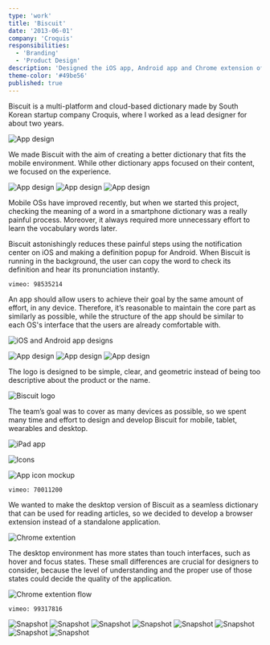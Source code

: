 ```yaml
---
type: 'work'
title: 'Biscuit'
date: '2013-06-01'
company: 'Croquis'
responsibilities:
  - 'Branding'
  - 'Product Design'
description: 'Designed the iOS app, Android app and Chrome extension of Biscuit, a cloud-based dictionary app.'
theme-color: '#49be56'
published: true
---
```



Biscuit is a multi-platform and cloud-based dictionary made by South Korean startup company Croquis, where I worked as a lead designer for about two years.

<ImageContainer maxSize={600} noShadow noBorder noCaption>

![App design](works-biscuit-01.png)

</ImageContainer>

We made Biscuit with the aim of creating a better dictionary that fits the mobile environment. While other dictionary apps focused on their content, we focused on the experience.


<ImageContainer grid={3} noCaption blockCaption="iOS app design">

![App design](works-biscuit-02.png)
![App design](works-biscuit-03.png)
![App design](works-biscuit-04.png)

</ImageContainer>

Mobile OSs have improved recently, but when we started this project, checking the meaning of a word in a smartphone dictionary was a really painful process. Moreover, it always required more unnecessary effort to learn the vocabulary words later.

Biscuit astonishingly reduces these painful steps using the notification center on iOS and making a definition popup for Android. When Biscuit is running in the background, the user can copy the word to check its definition and hear its pronunciation instantly.

<VideoContainer>

`vimeo: 98535214`

</VideoContainer>

An app should allow users to achieve their goal by the same amount of effort, in any device. Therefore, it’s reasonable to maintain the core part as similarly as possible, while the structure of the app should be similar to each OS's interface that the users are already comfortable with.

<ImageContainer noShadow noBorder>

![iOS and Android app designs](works-biscuit-05.png)

</ImageContainer>

<ImageContainer grid={3} noCaption blockCaption="Android app design">

![App design](works-biscuit-06.jpg)
![App design](works-biscuit-07.jpg)
![App design](works-biscuit-08.jpg)

</ImageContainer>

The logo is designed to be simple, clear, and geometric instead of being too descriptive about the product or the name.

<ImageContainer noShadow noBorder>

![Biscuit logo](works-biscuit-09.svg)

</ImageContainer>

The team’s goal was to cover as many devices as possible, so we spent many time and effort to design and develop Biscuit for mobile, tablet, wearables and desktop.

<ImageContainer noShadow noBorder>

![iPad app](works-biscuit-10.png)

</ImageContainer>

<ImageContainer maxSize={600} noShadow noBorder>

![Icons](works-biscuit-11.svg)

</ImageContainer>

<ImageContainer maxSize={280} noShadow noBorder noCaption>

![App icon mockup](works-biscuit-12.png)

</ImageContainer>

<VideoContainer>

`vimeo: 70011200`

</VideoContainer>

We wanted to make the desktop version of Biscuit as a seamless dictionary that can be used for reading articles, so we decided to develop a browser extension instead of a standalone application.

<ImageContainer>

![Chrome extention](works-biscuit-13.png)

</ImageContainer>

The desktop environment has more states than touch interfaces, such as hover and focus states. These small differences are crucial for designers to consider, because the level of understanding and the proper use of those states could decide the quality of the application.

<ImageContainer size="medium" noShadow noBorder>

![Chrome extention flow](works-biscuit-14.png)

</ImageContainer>

<VideoContainer>

`vimeo: 99317816`

</VideoContainer>

<ImageContainer grid={8} noCaption noShadow>

![Snapshot](works-biscuit-15.jpg)
![Snapshot](works-biscuit-16.jpg)
![Snapshot](works-biscuit-17.jpg)
![Snapshot](works-biscuit-18.jpg)
![Snapshot](works-biscuit-19.jpg)
![Snapshot](works-biscuit-20.jpg)
![Snapshot](works-biscuit-21.jpg)
![Snapshot](works-biscuit-22.jpg)

</ImageContainer>